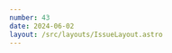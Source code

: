 ```yaml
---
number: 43
date: 2024-06-02
layout: /src/layouts/IssueLayout.astro
---
```



<Title title={`Issue ${frontmatter.number}`} date={frontmatter.date} />

<NewsletterSponsorSlot
  title="Codemagic CI/CD for mobile teams"
  url={`https://codemagic.io/start?utm_campaign%3DiOS%20CI%20Newsletter%26utm_medium%3Dweb%26utm_source%3DiOS%20CI%20Newsletter%20Issue%20${frontmatter.number}%26utm_content%3Djun_02_24`}
  description="iOS teams are switching to Codemagic because iOS has been a second-class citizen in many CI providers. Painful to get started or change anything, slow to update to the latest software - macOS, Xcode. Slow build speeds. NO MORE with Codemagic."
  image="/codemagic-star.png"
/>

<Providers />

## [🚨 Has Xcode Cloud got slower?](https://developer.apple.com/forums/thread/756153)

There have been recent reports in Apple's Developer Forums from Xcode Cloud users that their builds have slowed down dramatically, with a user observing an overnight increase of **nearly 30 minutes** 🤯.

As per one of the replies in the thread, the issue seems to be **caused by the runner waiting between build phases**. Unfortunately, there are no known workarounds or solutions in the thread. If you are experiencing the same issue, make sure to get involved and watch the thread for updates.

## [💨 Save CI resources by running tests before committing](https://antran.app/2024/ios_selective_testing?utm_campaign%3DiOS%20CI%20Newsletter%26utm_medium%3Dweb%26utm_source%3DiOS%20CI%20Newsletter%20Issue%2043%26utm_content%3Djun_02_24)

[XcodeSelectiveTesting](https://github.com/mikeger/XcodeSelectiveTesting) is a tool for **modular Swift projects** that only runs the tests from modules and targets affected by a set of changes. Using this tool on your CI/CD pipelines can help you save time and resources.

[An Tran](https://x.com/antranapp) took it one step further and, as the article explains in great detail, used [XcodeSelectiveTesting](http://github.com/mikeger/XcodeSelectiveTesting) from a pre-commit hook to make sure all tests pass before pushing and running on CI/CD, saving resources.

## [✂️ Find and remove unused code with Periphery](https://samwize.com/2024/05/30/remove-unused-code-with-periphery?utm_campaign%3DiOS%20CI%20Newsletter%26utm_medium%3Dweb%26utm_source%3DiOS%20CI%20Newsletter%20Issue%2043%26utm_content%3Djun_02_24)

In the last issue, [I wrote about Emerge Tools' new Reaper AI tool that leverages runtime information to find and remove unused code in your mobile apps](https://www.ioscinewsletter.com/issues/41). This week I want to share another tool that statically finds unused code pre-production called [Periphery](https://github.com/peripheryapp/periphery) and that Emerge Tools also happens to be involved with as a sponsor.

If you'd like to learn about how to run [Periphery](https://github.com/peripheryapp/periphery) on your codebase, make sure you check out this article by [Junda Ong](https://x.com/samwize).

## [📹 Block's macOS runner migration from in-house to AWS](https://www.youtube.com/watch?v=i-pQwwCZyxs)

I recently came across this amazing talk from last year's edition of [MacDevOpsYVR](https://x.com/MacDevOpsYVR) by [Tim Sutton](https://x.com/tvsutton), a Senior Software Engineer at [Block](https://x.com/blocks) (prev. Square).

Tim does an amazing job of sharing lessons learnt from maintaining **macOS CI environments at scale** and why they decided to go from a suite of in-house macOS machines to **AWS EC2 instances**. 

## [🚀 Automatically generating code when new Open API specs are available](https://x.com/mortengregersen/status/1790311719060791540)

I recently found this tweet from [Morten Bjerg Gregersen](https://x.com/mortengregersen) sharing a cool automation that he's built for the open-source Swift App Store Connect API client [Bagbutik](https://github.com/MortenGregersen/Bagbutik).

The repository has a [scheduled GitHub actions workflow that checks if a new version of the App Store Connect API's Open API spec is available](https://github.com/MortenGregersen/Bagbutik/blob/10.3.0/.github/workflows/check-for-new-spec.yml) and, if so, generates the code for such spec and ships it as a new version!
